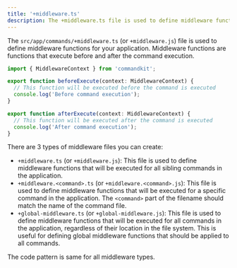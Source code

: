 ```yaml
---
title: '+middleware.ts'
description: The +middleware.ts file is used to define middleware functions for your application.
---
```


The `src/app/commands/+middleware.ts` (or `+middleware.js`) file is used to define middleware functions for your application. Middleware functions are functions that execute before and after the command execution.

```ts title="src/app/commands/+middleware.ts"
import { MiddlewareContext } from 'commandkit';

export function beforeExecute(context: MiddlewareContext) {
  // This function will be executed before the command is executed
  console.log('Before command execution');
}

export function afterExecute(context: MiddlewareContext) {
  // This function will be executed after the command is executed
  console.log('After command execution');
}
```

There are 3 types of middleware files you can create:

- `+middleware.ts` (or `+middleware.js`): This file is used to define middleware functions that will be executed for all sibling commands in the application.
- `+middleware.<command>.ts` (or `+middleware.<command>.js`): This file is used to define middleware functions that will be executed for a specific command in the application. The `<command>` part of the filename should match the name of the command file.
- `+global-middleware.ts` (or `+global-middleware.js`): This file is used to define middleware functions that will be executed for all commands in the application, regardless of their location in the file system. This is useful for defining global middleware functions that should be applied to all commands.

The code pattern is same for all middleware types.
